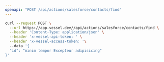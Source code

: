 ```yaml
---
openapi: "POST /api/actions/salesforce/contacts/find"
---
```


<RequestExample>

```bash Request
curl --request POST \
  --url https://app.vessel.dev//api/actions/salesforce/contacts/find \
  --header 'Content-Type: application/json' \
  --header 'x-vessel-api-token: ' \
  --header 'x-vessel-access-token: '\ 
  --data '{
  "id": "minim tempor Excepteur adipisicing"
}'
```

</RequestExample>


      